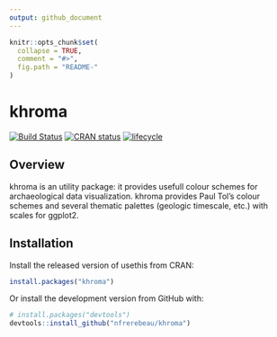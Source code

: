 ```yaml
---
output: github_document
---
```


<!-- README.md is generated from README.Rmd. Please edit that file -->

```r
knitr::opts_chunk$set(
  collapse = TRUE,
  comment = "#>",
  fig.path = "README-"
)
```

# khroma

[![Build Status](https://travis-ci.org/nfrerebeau/khroma.svg?branch=master)](https://travis-ci.org/nfrerebeau/khroma)
[![CRAN status](https://www.r-pkg.org/badges/version/khroma)](https://cran.r-project.org/package=khroma)
[![lifecycle](https://img.shields.io/badge/lifecycle-maturing-blue.svg)](https://www.tidyverse.org/lifecycle/#maturing)

## Overview

khroma is an utility package: it provides usefull colour schemes for archaeological data visualization. khroma provides Paul Tol's colour schemes and several thematic palettes (geologic timescale, etc.) with scales for ggplot2.

## Installation

Install the released version of usethis from CRAN:

```r
install.packages("khroma")
```

Or install the development version from GitHub with:

```r
# install.packages("devtools")
devtools::install_github("nfrerebeau/khroma")
```
